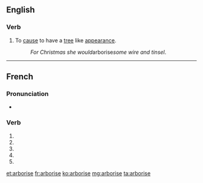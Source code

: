 ==English==

===Verb===
{{en-verb|arboris}}

# To [[cause]] to have a [[tree]] like [[appearance]].
#: ''For Christmas she would ''arborise'' some wire and tinsel''.

----
{{also|arborisé}}
==French==

===Pronunciation===
* {{homophones|arborisent|arborises|lang=fr}}

===Verb===
{{fr-verb form}}

# {{conjugation of|arboriser||1|s|pres|ind|lang=fr}}
# {{conjugation of|arboriser||3|s|pres|ind|lang=fr}}
# {{conjugation of|arboriser||1|s|pres|sub|lang=fr}}
# {{conjugation of|arboriser||3|s|pres|sub|lang=fr}}
# {{conjugation of|arboriser||2|s|imp|lang=fr}}

{{rfc-auto}}

[[et:arborise]]
[[fr:arborise]]
[[ko:arborise]]
[[mg:arborise]]
[[ta:arborise]]
